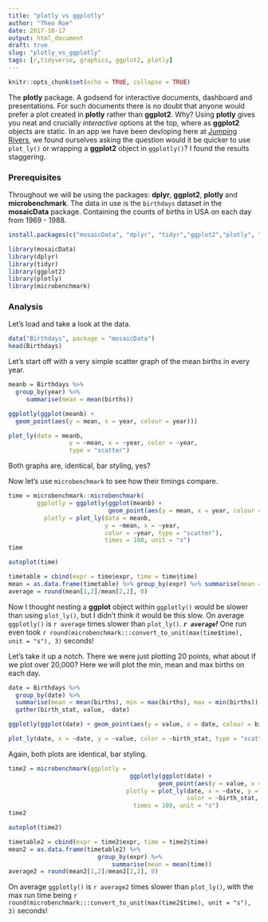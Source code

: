 ```yaml
---
title: "plotly vs ggplotly"
author: "Theo Roe"
date: 2017-10-17
output: html_document
draft: true
slug: "plotly_vs_ggplotly"
tags: [r,tidyverse, graphics, ggplot2, plotly]
---
```


```r
knitr::opts_chunk$set(echo = TRUE, collapse = TRUE)
```


The __plotly__ package. A godsend for interactive documents, dashboard and presentations. For such documents there is no doubt that anyone would prefer a plot created in __plotly__ rather than __ggplot2__. Why? Using __plotly__ gives you neat and crucially _interactive_ options at the top, where as __ggplot2__ objects are static. In an app we have been devloping here at [Jumping Rivers](https://www.jumpingrivers.com), we found ourselves asking the question would it be quicker to use `plot_ly()` or wrapping a __ggplot2__ object in `ggplotly()`? I found the results staggering.   

### Prerequisites 

Throughout we will be using the packages: __dplyr__, __ggplot2__, __plotly__ and __microbenchmark__. The data in use is the `birthdays` dataset in the __mosaicData__ package. Containing the counts of births in USA on each day from 1969 - 1988.

```r
install.packages(c("mosaicData", "dplyr", "tidyr","ggplot2","plotly", "microbenchmark"))
```
``` r
library(mosaicData)
library(dplyr)
library(tidyr)
library(ggplot2)
library(plotly)
library(microbenchmark)
```

### Analysis
Let's load and take a look at the data.
```r
data("Birthdays", package = "mosaicData")
head(Birthdays)
```

Let's start off with a very simple scatter graph of the mean births in every year. 

```r
meanb = Birthdays %>% 
  group_by(year) %>% 
     summarise(mean = mean(births))
```

```r
ggplotly(ggplot(meanb) + 
  geom_point(aes(y = mean, x = year, colour = year)))

plot_ly(data = meanb, 
                 y = ~mean, x = ~year, color = ~year, 
                 type = "scatter")
```

Both graphs are, identical, bar styling, yes? 

Now let's use `microbenchmark` to see how their timings compare. 

```r
time = microbenchmark::microbenchmark(
        ggplotly = ggplotly(ggplot(meanb) + 
                            geom_point(aes(y = mean, x = year, colour = year))),
          plotly = plot_ly(data = meanb, 
                           y = ~mean, x = ~year, 
                           color = ~year, type = "scatter"),
                           times = 100, unit = "s")
time
```
```r
autoplot(time)
```

```r
timetable = cbind(expr = time$expr, time = time$time)
mean = as.data.frame(timetable) %>% group_by(expr) %>% summarise(mean = mean(time))
average = round(mean[1,2]/mean[2,2], 0)
```
Now I thought nesting a __ggplot__ object within `ggplotly()` would be slower than using `plot_ly()`, but I didn't think it would be this slow. On average `ggplotly()` is `r average` times slower than `plot_ly()`. **_`r average`!_** One run even took `r round(microbenchmark:::convert_to_unit(max(time$time), unit = "s"), 3)` seconds! 

Let's take it up a notch.  There we were just plotting 20 points, what about if we plot over 20,000? Here we will plot the min, mean and max births on each day. 

```r
date = Birthdays %>% 
  group_by(date) %>% 
  summarise(mean = mean(births), min = max(births), max = min(births)) %>% 
  gather(birth_stat, value, -date)

ggplotly(ggplot(date) + geom_point(aes(y = value, x = date, colour = birth_stat)))

plot_ly(date, x = ~date, y = ~value, color = ~birth_stat, type = "scatter")
```
Again, both plots are identical, bar styling.
```r
time2 = microbenchmark(ggplotly = 
                                  ggplotly(ggplot(date) +
                                          geom_point(aes(y = value, x = date, colour = birth_stat))),
                                 plotly = plot_ly(date, x = ~date, y = ~value, 
                                                  color = ~birth_stat, type = "scatter"),
                                   times = 100, unit = "s")
time2
```
```r
autoplot(time2)
```

```r
timetable2 = cbind(expr = time2$expr, time = time2$time)
mean2 = as.data.frame(timetable2) %>% 
                         group_by(expr) %>% 
                             summarise(mean = mean(time))
average2 = round(mean2[1,2]/mean2[2,2], 0)
```

On average `ggplotly()` is `r average2` times slower than `plot_ly()`, with the max run time being `r round(microbenchmark:::convert_to_unit(max(time2$time), unit = "s"), 3)` seconds! 
